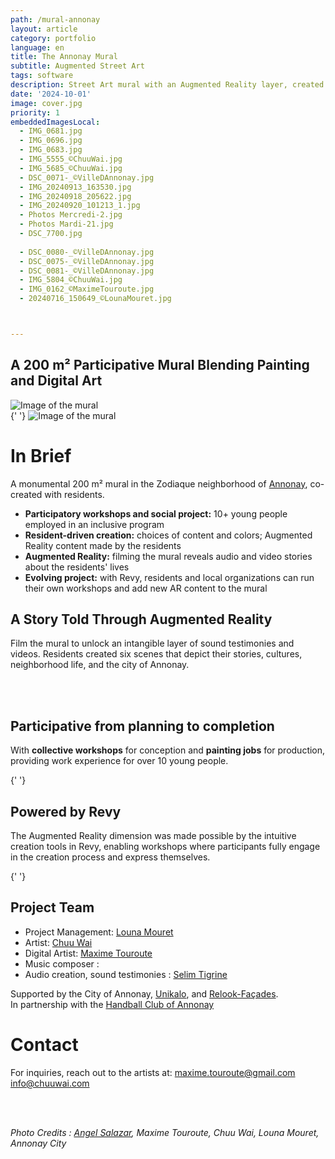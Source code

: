 ```yaml
---
path: /mural-annonay
layout: article
category: portfolio
language: en
title: The Annonay Mural
subtitle: Augmented Street Art
tags: software
description: Street Art mural with an Augmented Reality layer, created by Chuu Wai, Maxime Touroute and Louna Mouret
date: '2024-10-01'
image: cover.jpg
priority: 1
embeddedImagesLocal:
  - IMG_0681.jpg
  - IMG_0696.jpg
  - IMG_0683.jpg
  - IMG_5555_©ChuuWai.jpg
  - IMG_5685_©ChuuWai.jpg
  - DSC_0071-_©VilleDAnnonay.jpg
  - IMG_20240913_163530.jpg
  - IMG_20240918_205622.jpg
  - IMG_20240920_101213_1.jpg
  - Photos Mercredi-2.jpg
  - Photos Mardi-21.jpg
  - DSC_7700.jpg  
  
  - DSC_0080-_©VilleDAnnonay.jpg
  - DSC_0075-_©VilleDAnnonay.jpg
  - DSC_0081-_©VilleDAnnonay.jpg
  - IMG_5804_©ChuuWai.jpg
  - IMG_0162_©MaximeTouroute.jpg
  - 20240716_150649_©LounaMouret.jpg



---
```


## A 200 m² Participative Mural Blending Painting and Digital Art

![Image of the  mural](cover.jpg)  
<ImageGrid props={props.data.mdx.frontmatter.embeddedImagesLocal.slice(0,3)} />{' '}
![Image of the  mural](megaPano-lowlow.jpg)  


# In Brief
A monumental 200 m² mural in the Zodiaque neighborhood of [Annonay](https://www.annonay.fr/), co-created with residents.

* __Participatory workshops and social project:__ 10+ young people employed in an inclusive program
* __Resident-driven creation:__ choices of content and colors; Augmented Reality content made by the residents
* __Augmented Reality:__ filming the mural reveals audio and video stories about the residents' lives
* __Evolving project:__ with Revy, residents and local organizations can run their own workshops and add new AR content to the mural

## A Story Told Through Augmented Reality

Film the mural to unlock an intangible layer of sound testimonies and videos. Residents created six scenes that depict their stories, cultures, neighborhood life, and the city of Annonay.

<ResponsiveIframe
  src="https://youtube.com/embed/JnUd3BPIaU8"
  width="1920"
  height="1080"
/>

<br />
<br />

## Participative from planning to completion

With __collective workshops__ for conception and __painting jobs__ for production, providing work experience for over 10 young people.

<ImageGrid props={props.data.mdx.frontmatter.embeddedImagesLocal.slice(3,12)} />{' '}

<ResponsiveIframe
  src="https://youtube.com/embed/mDf55pISk-w"
  width="1920"
  height="1080"
/>




## Powered by Revy

The Augmented Reality dimension was made possible by the intuitive creation tools in Revy, enabling workshops where participants fully engage in the creation process and express themselves.


<ImageGrid props={props.data.mdx.frontmatter.embeddedImagesLocal.slice(12,18)} />{' '}

## Project Team

* Project Management: [Louna Mouret](//www.linkedin.com/in/louna-mouret-219b4318b/)
* Artist: [Chuu Wai](//chuuwai.com)
* Digital Artist: [Maxime Touroute](//maximetouroute.com)
* Music composer : 
* Audio creation, sound testimonies : [Selim Tigrine](//fr.linkedin.com/in/selim-tigrine-b38408170)

Supported by the City of Annonay, [Unikalo](//unikalo.com/), and [Relook-Façades](//www.relook-facades.fr/).  
In partnership with the [Handball Club of Annonay](//www.hbca07.fr/)

# Contact

For inquiries, reach out to the artists at:
[maxime.touroute@gmail.com](mailto:maxime.touroute@gmail.com)
[info@chuuwai.com](mailto:info@chuuwai.com)

<br />
<br />

  
_Photo Credits : [Angel Salazar](//www.estudiocreativo.fr/angelsalazar), Maxime Touroute, Chuu Wai, Louna Mouret, Annonay City_